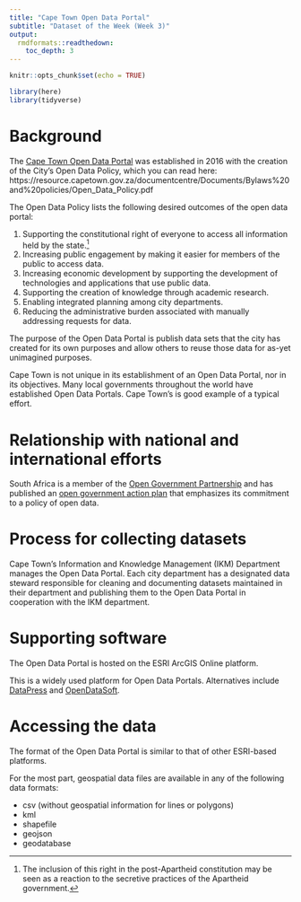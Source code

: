 ```yaml
---
title: "Cape Town Open Data Portal"
subtitle: "Dataset of the Week (Week 3)"
output: 
  rmdformats::readthedown:
    toc_depth: 3
---
```


```r
knitr::opts_chunk$set(echo = TRUE)
```

```r

library(here)
library(tidyverse)

```


# Background

The [Cape Town Open Data Portal](https://odp-cctegis.opendata.arcgis.com/){target="_blank"} 
was established in 2016 with the creation of the City's Open Data Policy, 
which you can read here: 
https://resource.capetown.gov.za/documentcentre/Documents/Bylaws%20and%20policies/Open_Data_Policy.pdf

The Open Data Policy lists the following desired outcomes of the open data
portal:

1. Supporting the constitutional right of everyone to access all information 
held by the state.^[The inclusion of this right in the post-Apartheid constitution
may be seen as a reaction to the secretive practices of the Apartheid government.]
2. Increasing public engagement by making it easier for members of the public to
access data.
3. Increasing economic development by supporting the development of technologies
and applications that use public data.
4. Supporting the creation of knowledge through academic research.
5. Enabling integrated planning among city departments.
6. Reducing the administrative burden associated with manually addressing requests
for data.

The purpose of the Open Data Portal is publish data sets that the city has created
for its own purposes and allow others to reuse those data for as-yet unimagined 
purposes.

Cape Town is not unique in its establishment of an Open Data Portal, nor in its
objectives. Many local governments throughout the world have established Open Data
Portals. Cape Town's is good example of a typical effort.

# Relationship with national and international efforts

South Africa is a member of the [Open Government Partnership](https://www.opengovpartnership.org/){target="_blank"}
and has published an [open government action plan](https://www.opengovpartnership.org/wp-content/uploads/2021/01/South-Africa_Action-Plan_2020-2022.pdf){target="_blank"} 
that emphasizes its commitment to a policy of open data. 

# Process for collecting datasets

Cape Town's Information and Knowledge Management (IKM) Department manages
the Open Data Portal. Each city department has a designated data steward 
responsible for cleaning and documenting datasets maintained in their department
and publishing them to the Open Data Portal in cooperation with the IKM
department.

# Supporting software

The Open Data Portal is hosted on the ESRI ArcGIS Online platform.

This is a widely used platform for Open Data Portals. Alternatives include
[DataPress](https://datapress.com/) and [OpenDataSoft](https://www.opendatasoft.com/en/). 

# Accessing the data

The format of the Open Data Portal is similar to that of other
ESRI-based platforms. 

For the most part, geospatial data files are available in any 
of the following data formats:

* csv (without geospatial information for lines or polygons)
* kml
* shapefile
* geojson
* geodatabase